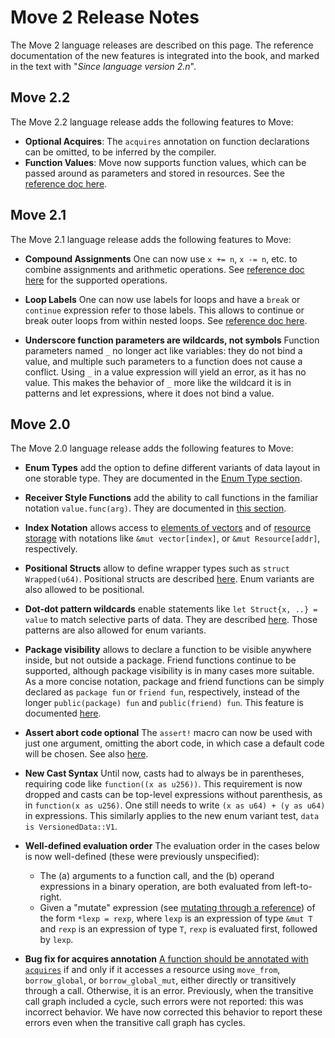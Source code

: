 # Move 2 Release Notes

The Move 2 language releases are described on this page. The reference documentation of the new features is integrated into the book, and marked in the text with "_Since language version 2.n_".

## Move 2.2

The Move 2.2 language release adds the following features to Move:

- **Optional Acquires**: The `acquires` annotation on function declarations can be omitted, to be inferred by the compiler.
- **Function Values**: Move now supports function values, which can be passed around as parameters and stored in resources. See the [reference doc here](functions.mdx#function-values).
## Move 2.1

The Move 2.1 language release adds the following features to Move:

- **Compound Assignments** One can now use `x += n`, `x -= n`, etc. to combine assignments and arithmetic operations. See [reference doc here](variables.mdx#compound-assignments) for the supported operations.

- **Loop Labels** One can now use labels for loops and have a `break` or `continue` expression refer to those labels. This allows to continue or break outer loops from within nested loops. See [reference doc here](loops.mdx#loop-labels).

- **Underscore function parameters are wildcards, not symbols** Function parameters named `_` no longer act like variables: they do not bind a value, and multiple such parameters to a function does not cause a conflict.  Using `_` in a value expression will yield an error, as it has no value.  This makes the behavior of `_` more like the wildcard it is in patterns and let expressions, where it does not bind a value.

## Move 2.0

The Move 2.0 language release adds the following features to Move:

- **Enum Types** add the option to define different variants of data layout in one storable type. They are documented in the [Enum Type section](enums.mdx).

- **Receiver Style Functions** add the ability to call functions in the familiar notation `value.func(arg)`. They are documented in [this section](functions.mdx#dot-receiver-function-call-style).

- **Index Notation** allows access to [elements of vectors](vector.mdx#index-notation-for-vectors) and of [resource storage](global-storage-operators.mdx#index-notation-for-storage-operators) with notations like `&mut vector[index]`, or `&mut Resource[addr]`, respectively.

- **Positional Structs** allow to define wrapper types such as `struct Wrapped(u64)`. Positional structs are described [here](structs-and-resources.mdx#positional-structs). Enum variants are also allowed to be positional.

- **Dot-dot pattern wildcards** enable statements like `let Struct{x, ..} = value` to match selective parts of data. They are described [here](structs-and-resources.mdx#partial-patterns). Those patterns are also allowed for enum variants.

- **Package visibility** allows to declare a function to be visible anywhere inside, but not outside a package. Friend functions continue to be supported, although package visibility is in many cases more suitable. As a more concise notation, package and friend functions can be simply declared as `package fun` or `friend fun`, respectively, instead of the longer `public(package) fun` and `public(friend) fun`. This feature is documented [here](functions.mdx#package-visibility).

- **Assert abort code optional** The `assert!` macro can now be used with just one argument, omitting the abort code, in which case a default code will be chosen. See also [here](abort-and-assert.mdx#assert).

- **New Cast Syntax** Until now, casts had to always be in parentheses, requiring code like `function((x as u256))`. This requirement is now dropped and casts can be top-level expressions without parenthesis, as in `function(x as u256)`. One still needs to write `(x as u64) + (y as u64)` in expressions. This similarly applies to the new enum variant test, `data is VersionedData::V1`.

- **Well-defined evaluation order** The evaluation order in the cases below is now well-defined (these were previously unspecified):
    - The (a) arguments to a function call, and the (b) operand expressions in a binary operation, are both evaluated from left-to-right.
    - Given a "mutate" expression (see [mutating through a reference](variables.mdx#mutating-through-a-reference)) of the form `*lexp = rexp`, where `lexp` is an expression of type `&mut T` and `rexp` is an expression of type `T`, `rexp` is evaluated first, followed by `lexp`.

- **Bug fix for acquires annotation** [A function should be annotated with `acquires`](functions.mdx#acquires) if and only if it accesses a resource using `move_from`, `borrow_global`, or `borrow_global_mut`, either directly or transitively through a call. Otherwise, it is an error. Previously, when the transitive call graph included a cycle, such errors were not reported: this was incorrect behavior. We have now corrected this behavior to report these errors even when the transitive call graph has cycles.
